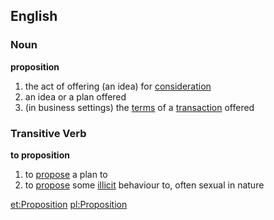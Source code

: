 ==English==
===Noun===
'''proposition'''
#the act of offering (an idea) for [[consideration]]
#an idea or a plan offered
#(in business settings) the [[terms]] of a [[transaction]] offered

===Transitive Verb===
'''to proposition'''
#to [[propose]] a plan to
#to [[propose]] some [[illicit]] behaviour to, often sexual in nature

[[et:Proposition]]
[[pl:Proposition]]